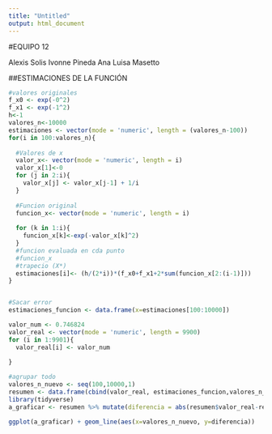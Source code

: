 ---
title: "Untitled"
output: html_document
---

#EQUIPO 12 

Alexis Solis
Ivonne Pineda 
Ana Luisa Masetto 

##ESTIMACIONES DE LA FUNCIÓN

```{r}
#valores originales
f_x0 <- exp(-0^2)
f_x1 <- exp(-1^2)
h<-1
valores_n<-10000
estimaciones <- vector(mode = 'numeric', length = (valores_n-100))
for(i in 100:valores_n){
  
  #Valores de x
  valor_x<- vector(mode = 'numeric', length = i)
  valor_x[1]<-0
  for (j in 2:i){
    valor_x[j] <- valor_x[j-1] + 1/i
  }
  
  #Funcion original 
  funcion_x<- vector(mode = 'numeric', length = i)
  
  for (k in 1:i){
    funcion_x[k]<-exp(-valor_x[k]^2)
  }
  #funcion evaluada en cda punto 
  #funcion_x
  #trapecio (X*)
  estimaciones[i]<- (h/(2*i))*(f_x0+f_x1+2*sum(funcion_x[2:(i-1)]))
}


#Sacar error 
estimaciones_funcion <- data.frame(x=estimaciones[100:10000])

valor_num <- 0.746824
valor_real <- vector(mode = 'numeric', length = 9900)
for (i in 1:9901){
  valor_real[i] <- valor_num
    
}

#agrupar todo
valores_n_nuevo <- seq(100,10000,1)
resumen <- data.frame(cbind(valor_real, estimaciones_funcion,valores_n_nuevo))
library(tidyverse)
a_graficar <- resumen %>% mutate(diferencia = abs(resumen$valor_real-resumen$x)/abs(resumen$x))

ggplot(a_graficar) + geom_line(aes(x=valores_n_nuevo, y=diferencia))
```



